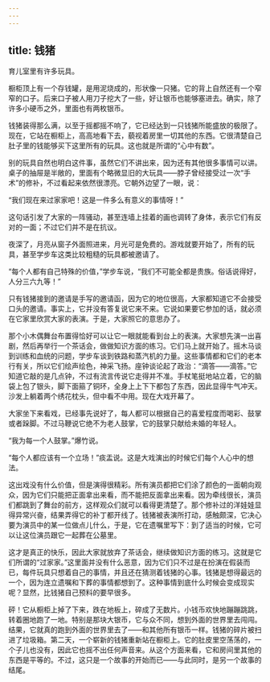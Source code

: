 ```yaml
---
---
---
```

title: 钱猪
---



育儿室里有许多玩具。

橱柜顶上有一个存钱罐，是用泥烧成的，形状像一只猪。它的背上自然还有一个窄窄的口子。后来口子被人用刀子挖大了一些，好让银币也能够塞进去。确实，除了许多小硬币之外，里面也有两枚银币。

钱猪装得那么满，以至于摇都摇不响了，它已经达到一只钱猪所能盛放的极限了。现在，它站在橱柜上，高高地看下去，藐视着房里一切其他的东西。它很清楚自己肚子里的钱能够买下这里所有的玩具。这也就是所谓的“心中有数”。

别的玩具自然也明白这件事，虽然它们不讲出来，因为还有其他很多事情可以讲。桌子的抽屉是半敞的，里面有个略微显旧的大玩具——脖子曾经接受过一次“手术”的修补，不过看起来依然很漂亮。它朝外边望了一眼，说：

“我们现在来过家家吧！这是一件多么有意义的事情呀！”

这句话引发了大家的一阵骚动，甚至连墙上挂着的画也调转了身体，表示它们有反对的一面；不过它们并不是在抗议。

夜深了，月亮从窗子外面照进来，月光可是免费的。游戏就要开始了，所有的玩具，甚至学步车这类比较粗糙的玩具都被邀请了。

“每个人都有自己特殊的价值，”学步车说，“我们不可能全都是贵族。俗话说得好，人分三六九等！”

只有钱猪接到的邀请是手写的邀请函，因为它的地位很高，大家都知道它不会接受口头的邀请。事实上，它并没有答复说它来不来。它说如果要它参加的话，就必须在它家里欣赏大家的表演。于是，大家照它的意思办了。

那个小木偶舞台布置得恰好可以让它一眼就能看到台上的表演。大家想先演一出喜剧，然后再举行一个茶话会，做做知识方面的练习。它们马上就开始了。摇木马谈到训练和血统的问题，学步车谈到铁路和蒸汽机的力量。这些事情都和它们的老本行有关，所以它们绘声绘色，神采飞扬。座钟谈论起了政治：“滴答——滴答。”它知道它敲的是几点钟，不过有流言传说它走得并不准。手杖笔挺地站立着，它的脑袋上包了银头，脚下面箍了铜环，全身上上下下都包了东西，因此显得牛气冲天。沙发上躺着两个绣花枕头，但中看不中用。现在大戏开幕了。

大家坐下来看戏，已经事先说好了，每人都可以根据自己的喜爱程度而喝彩、鼓掌或者跺脚。不过马鞭说它绝不为老人鼓掌，它的鼓掌只献给未婚的年轻人。

“我为每一个人鼓掌。”爆竹说。

“每个人都应该有一个立场！”痰盂说。这是大戏演出的时候它们每个人心中的想法。

这出戏没有什么价值，但是演得很精彩。所有演员都把它们涂了颜色的一面朝向观众，因为它们只能把正面拿出来看，而不能把反面拿出来看。因为牵线很长，演员们都跳到了舞台的前方，这样观众们就可以看得更清楚了。那个修补过的洋娃娃显得异常兴奋，结果弄得它的补丁都开线了。钱猪被表演所打动，感触颇深，它决心要为演员中的某一位做点儿什么，于是，它在遗嘱里写下：到了适当的时候，它可以让这位演员跟它一起葬在公墓里。

这才是真正的快乐，因此大家就放弃了茶话会，继续做知识方面的练习。这就是它们所谓的“过家家。”这里面并没有什么恶意，因为它们只不过是在扮演在假装而已，每件玩具只想着自己的事情，并且还在猜测着钱猪的心事。钱猪是想得最远的一个，因为连立遗嘱和下葬的事情都想到了。这种事情到底什么时候会变成现实呢？显然，比钱猪自己预料的要早很多。

砰！它从橱柜上掉了下来，跌在地板上，碎成了无数片。小钱币欢快地蹦蹦跳跳，转着圈地跑了一地。特别是那块大银币，它与众不同，想到外面的世界里去闯闯。结果，它就真的跑到外面的世界里去了——和其他所有银币一样。钱猪的碎片被扫进了垃圾箱。第二天，一个崭新的钱猪重新站在橱柜上。它的肚皮里空荡荡的，一个子儿也没有，因此它也摇不出任何声音来。从这个方面来看，它和房间里其他的东西是平等的。不过，这只是一个故事的开始而已——与此同时，是另一个故事的结尾。